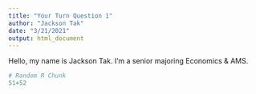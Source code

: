```yaml
---
title: "Your Turn Question 1"
author: "Jackson Tak"
date: "3/21/2021"
output: html_document
---
```


Hello, my name is Jackson Tak. I'm a senior majoring Economics & AMS. 

```r
# Random R Chunk
51+52
```

